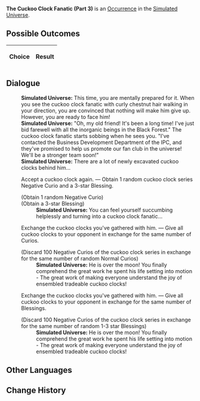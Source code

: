 {{Simulated Universe Event Infobox
|title         = The Cuckoo Clock Fanatic (Part 3)
|image         = Random Event Twin.png
|type          =
|domains_su    = Occurrence
|domains_ext   = Occurrence
|domains_swarm = 
|domains_gng   = 
|requirements  =
|prev          = {{tx}}
|next          = {{tx}}
|indexRewards  =
|characters    = 
}}
'''The Cuckoo Clock Fanatic (Part 3)''' is an [[Simulated Universe/Occurrence|Occurrence]] in the [[Simulated Universe]].

==Possible Outcomes==
{| class="article-table"
!Choice
!Result

|}

<!--
==Gameplay Notes==

-->
==Dialogue==
{{Dialogue Start}}
:'''Simulated Universe:''' This time, you are mentally prepared for it. When you see the cuckoo clock fanatic with curly chestnut hair walking in your direction, you are convinced that nothing will make him give up. However, you are ready to face him!
:'''Simulated Universe:''' "Oh, my old friend! It's been a long time! I've just bid farewell with all the inorganic beings in the Black Forest." The cuckoo clock fanatic starts sobbing when he sees you. "I've contacted the Business Development Department of the IPC, and they've promised to help us promote our fan club in the universe! We'll be a stronger team soon!"
:'''Simulated Universe:''' There are a lot of newly excavated cuckoo clocks behind him...
:{{DIcon|Star}} Accept a cuckoo clock again. &mdash; Obtain 1 random cuckoo clock series Negative Curio and a 3-star Blessing.
:;(Obtain 1 random Negative Curio)
:;(Obtain a 3-star Blessing)
::'''Simulated Universe:''' You can feel yourself succumbing helplessly and turning into a cuckoo clock fanatic...
:{{DIcon|Star}} Exchange the cuckoo clocks you've gathered with him. &mdash; Give all cuckoo clocks to your opponent in exchange for the same number of Curios.
:;(Discard 100 Negative Curios of the cuckoo clock series in exchange for the same number of random Normal Curios)
::'''Simulated Universe:''' He is over the moon! You finally comprehend the great work he spent his life setting into motion - The great work of making everyone understand the joy of ensembled tradeable cuckoo clocks!
:{{DIcon|Star}} Exchange the cuckoo clocks you've gathered with him. &mdash; Give all cuckoo clocks to your opponent in exchange for the same number of Blessings.
:;(Discard 100 Negative Curios of the cuckoo clock series in exchange for the same number of random 1-3 star Blessings)
::'''Simulated Universe:''' He is over the moon! You finally comprehend the great work he spent his life setting into motion - The great work of making everyone understand the joy of ensembled tradeable cuckoo clocks!
{{Dialogue End}}

==Other Languages==
{{Other Languages
|en   = The Cuckoo Clock Fanatic (Part 3)
|zhs  = 咕咕钟狂热粉丝（其三）
|zht  = 咕咕鐘狂熱愛好者（其三）
|ja   = {{Rubi|鳩時計|はとどけい}}の{{Rubi|熱狂的|ねっきょうてき}}ファン（3）
|ko   = 뻐꾸기 시계의 광팬 (3)
|es   = El fanático del reloj de cuco III
|fr   = Collectionneur de coucous (partie 3)
|ru   = Фанат часов с кукушкой III
|th   = แฟนคลับผู้คลั่งไคล้ Cuckoo Clock (3)
|vi   = Fan Cuồng Đồng Hồ Cúc Cu 3
|de   = Der Kuckucksuhren-Fanatiker (Teil 3)
|id   = Fanatik Jam Cuckoo (3)
|pt   = O Fanático dos Relógios Cuco (Parte 3)
}}

==Change History==
{{Change History|1.0}}

